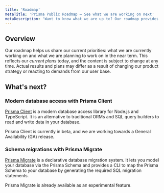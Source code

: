```yaml
---
title: 'Roadmap'
metaTitle: 'Prisma Public Roadmap – See what we are working on next'
metaDescription: 'Want to know what we are up to? Our roadmap provides an overview of our priorities and where we are planning to take Prisma next.'
---
```


## Overview

Our roadmap helps us share our current priorities: what we are currently working on and what we are planning to work on in the near term. This reflects our _current plans_ today, and the content is subject to change at any time. Actual results and plans may differ as a result of changing our product strategy or reacting to demands from our user base.

## What's next?

### Modern database access with Prisma Client

[Prisma Client](../reference/tools-and-interfaces/prisma-client/api) is a modern database access library for Node.js and TypeScript. It is an alternative to traditional ORMs and SQL query builders to read and write data in your database.

Prisma Client is currently in beta, and we are working towards a General Availability (GA) release.

### Schema migrations with Prisma Migrate

[Prisma Migrate](../reference/tools-and-interfaces/prisma-migrate) is a declarative database migration system. It lets you model your database via the Prisma Schema and provides a CLI to map the Prisma Schema to your database by generating the required SQL migration statements.

Prisma Migrate is already available as an experimental feature.
